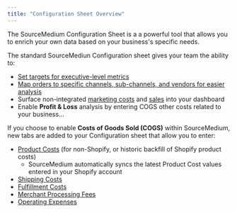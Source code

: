 ```yaml
---
title: "Configuration Sheet Overview"
---
```


The SourceMedium Configuration Sheet is a a powerful tool that allows you to enrich your own data based on your business's specific needs.

The standard SourceMediun Configuration sheet gives your team the ability to:
- [Set targets for executive-level metrics](/data-inputs/configuration-sheet/can-i-set-targets-in-my-dashboard)
- [Map orders to specific channels, sub-channels, and vendors for easier analysis](data-inputs/configuration-sheet/how-can-i-create-order-channels-and-subchannels)
- Surface non-integrated [marketing costs](/data-inputs/configuration-sheet/how-do-i-include-marketing-spend-through-the-cost-tab-of-the-configuration-sheet) and [sales](/data-inputs/configuration-sheet/how-do-i-enter-non-integrated-sales-data-sales-tab) into your dashboard
- Enable **Profit & Loss** analysis by entering COGS other costs related to your business...


If you choose to enable **Costs of Goods Sold (COGS)** within SourceMedium, new tabs are added to your Configuration sheet that allow you to enter:

- [Product Costs](/data-inputs/configuration-sheet/costs/how-do-i-surface-product-costs-from-platforms-outside-of-shopify-into-my-dashboard) (for non-Shopify, or historic backfill of Shopify product costs)
    - SourceMedium automatically syncs the latest Product Cost values entered in your Shopify account
- [Shipping Costs](/data-inputs/configuration-sheet/costs/how-do-i-surface-shipping-costs-within-my-dashboard)
- [Fulfillment Costs](/data-inputs/configuration-sheet/costs/how-do-i-surface-fulfillment-costs-within-my-dashboard)
- [Merchant Processing Fees](/data-inputs/configuration-sheet/costs/how-do-i-surface-merchant-processing-fees-within-my-dashboard)
- [Operating Expenses](/data-inputs/configuration-sheet/costs/how-do-i-surface-operating-expenses-within-my-dashboard)